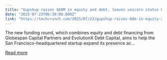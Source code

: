 ```yaml
---
title: "Gupshup raises $60M in equity and debt, leaves unicorn status hanging"
date: "2025-07-23T06:30:00.000Z"
link: "https://techcrunch.com/2025/07/22/gupshup-raises-60m-in-equity-and-debt-leaves-unicorn-status-hanging/"
---
```


The new funding round, which combines equity and debt financing from Globespan Capital Partners and EvolutionX Debt Capital, aims to help the San Francisco-headquartered startup expand its presence ac...

[Read more](https://techcrunch.com/2025/07/22/gupshup-raises-60m-in-equity-and-debt-leaves-unicorn-status-hanging/)
